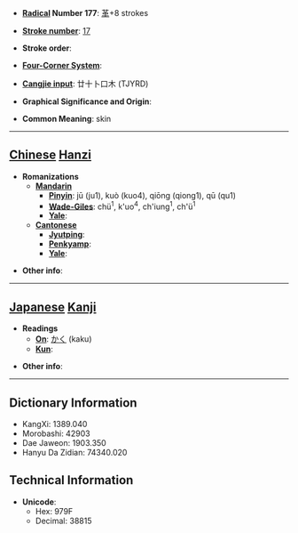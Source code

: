 * '''[[Wiktionary:Chinese radical index| Radical]] Number 177''': [[Wiktionary:Chinese radical index 革|革]]+8 strokes

* '''[[Wiktionary:Chinese total strokes index|Stroke number]]''': [[Wiktionary:Chinese total strokes index 17|17]]

* '''Stroke order''': 

* '''[[Wiktionary:Chinese four corner index|Four-Corner System]]''': 

* '''[[Wiktionary:Chinese Cangjie index|Cangjie input]]''': 廿十卜口木 (TJYRD)

* '''Graphical Significance and Origin''': 

* '''Common Meaning''': skin

----

== [[Chinese]] [[Hanzi]] ==

* '''Romanizations'''
** '''[[Mandarin]]'''
*** '''[[Pinyin]]''': jū (ju1), kuò (kuo4), qiōng (qiong1), qū (qu1)
*** '''[[Wade-Giles]]''': chü<sup>1</sup>, k'uo<sup>4</sup>, ch'iung<sup>1</sup>, ch'ü<sup>1</sup>
*** '''[[Yale]]''': 
** '''[[Cantonese]]'''
*** '''[[Jyutping]]''':
*** '''[[Penkyamp]]''': 
*** '''[[Yale]]''': 

* '''Other info''': 

----

== [[Japanese]] [[Kanji]] ==

* '''Readings'''
** '''[[On]]''': [[かく]] (kaku)
** '''[[Kun]]''': 

* '''Other info''':  

----

== Dictionary Information ==

* KangXi: 1389.040
* Morobashi: 42903
* Dae Jaweon: 1903.350
* Hanyu Da Zidian: 74340.020

== Technical Information ==

* '''Unicode''':
** Hex: 979F
** Decimal: 38815